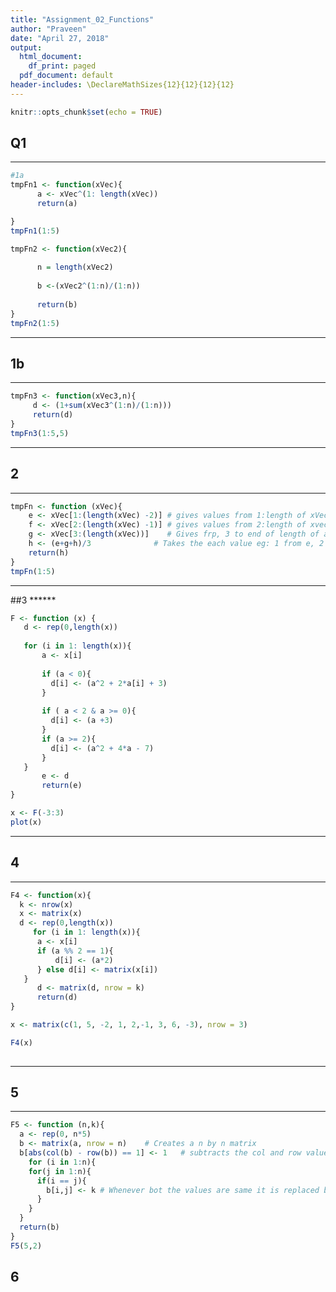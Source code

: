 ---
title: "Assignment_02_Functions"
author: "Praveen"
date: "April 27, 2018"
output:
  html_document:
    df_print: paged
  pdf_document: default
header-includes: \DeclareMathSizes{12}{12}{12}{12}
---

```{r setup, include=FALSE}
knitr::opts_chunk$set(echo = TRUE)
```


## Q1 
******
```{r, message = FALSE, warning = FALSE, include=TRUE, fig.height=4}
#1a
tmpFn1 <- function(xVec){
      a <- xVec^(1: length(xVec))
      return(a)

}
tmpFn1(1:5)

tmpFn2 <- function(xVec2){
      
      n = length(xVec2)
      
      b <-(xVec2^(1:n)/(1:n))
      
      return(b)
}
tmpFn2(1:5)

```
******

## 1b 
******
```{r, message = FALSE, warning = FALSE, include=TRUE, fig.height=4}

tmpFn3 <- function(xVec3,n){
     d <- (1+sum(xVec3^(1:n)/(1:n)))
     return(d)
}
tmpFn3(1:5,5)
```
******

## 2
******
```{r, message = FALSE, warning = FALSE, include=TRUE, fig.height=4}
tmpFn <- function (xVec){
    e <- xVec[1:(length(xVec) -2)] # gives values from 1:length of xVec
    f <- xVec[2:(length(xVec) -1)] # gives values from 2:length of xvec except last one
    g <- xVec[3:(length(xVec))]    # Gives frp, 3 to end of length of a xVec
    h <- (e+g+h)/3              # Takes the each value eg: 1 from e, 2 from f, 3 from g and averages it. 
    return(h)
} 
tmpFn(1:5)
```
******

##3
******
```{r, message = FALSE, warning = FALSE, include=TRUE, fig.height=4}
F <- function (x) {
   d <- rep(0,length(x))
   
   for (i in 1: length(x)){
       a <- x[i]
       
       if (a < 0){
         d[i] <- (a^2 + 2*a[i] + 3)
       }
        
       if ( a < 2 & a >= 0){
         d[i] <- (a +3)
       }
       if (a >= 2){
         d[i] <- (a^2 + 4*a - 7)
       }
   }
       e <- d
       return(e)
}       

x <- F(-3:3)
plot(x)
```
******

## 4

******
```{r, message = FALSE, warning = FALSE, include=TRUE, fig.height=4}
F4 <- function(x){
  k <- nrow(x)
  x <- matrix(x)
  d <- rep(0,length(x))
     for (i in 1: length(x)){
      a <- x[i]
      if (a %% 2 == 1){ 
          d[i] <- (a*2)
      } else d[i] <- matrix(x[i])
   }
      d <- matrix(d, nrow = k)
      return(d)
}

x <- matrix(c(1, 5, -2, 1, 2,-1, 3, 6, -3), nrow = 3)

F4(x)
  
```
******

## 5

******
```{r, message = FALSE, warning = FALSE, include=TRUE, fig.height=4}
F5 <- function (n,k){
  a <- rep(0, n*5)
  b <- matrix(a, nrow = n)    # Creates a n by n matrix
  b[abs(col(b) - row(b)) == 1] <- 1   # subtracts the col and row values and replaces with 1 when the output is 1
    for (i in 1:n){
    for(j in 1:n){
      if(i == j){
        b[i,j] <- k # Whenever bot the values are same it is replaced by k (which is an input)
      }
    }
  }
  return(b)
}
F5(5,2)
```

## 6 